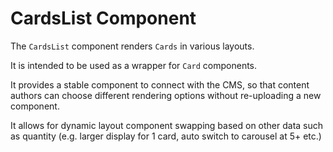 
<Meta title="Components/CardsList/Developer Docs" />

# CardsList Component

The `CardsList` component renders `Cards` in various layouts.

It is intended to be used as a wrapper for `Card` components.

It provides a stable component to connect with the CMS, so that content authors can choose different rendering options without re-uploading a new component.

It allows for dynamic layout component swapping based on other data such as quantity (e.g. larger display for 1 card, auto switch to carousel at 5+ etc.)
